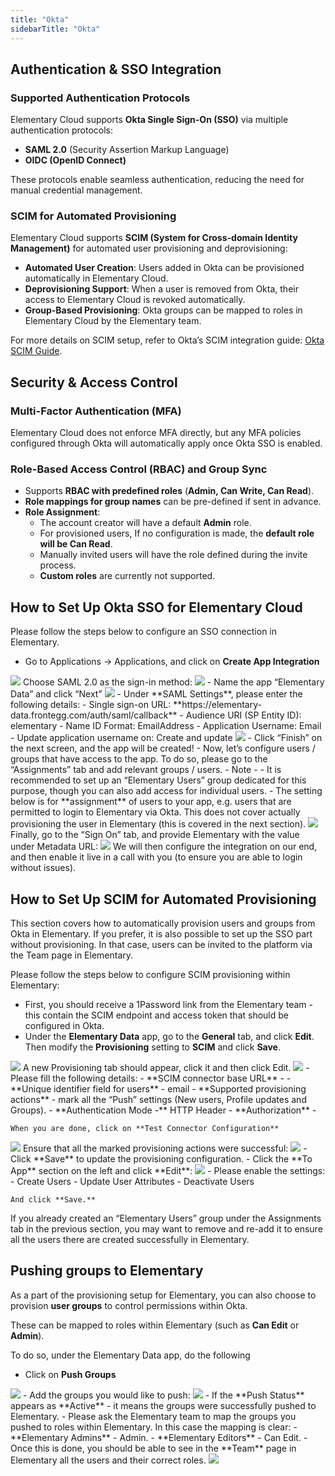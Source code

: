 ```yaml
---
title: "Okta"
sidebarTitle: "Okta"
---
```


## Authentication & SSO Integration

### Supported Authentication Protocols

Elementary Cloud supports **Okta Single Sign-On (SSO)** via multiple authentication protocols:

- **SAML 2.0** (Security Assertion Markup Language)
- **OIDC (OpenID Connect)**

These protocols enable seamless authentication, reducing the need for manual credential management.

### SCIM for Automated Provisioning

Elementary Cloud supports **SCIM (System for Cross-domain Identity Management)** for automated user provisioning and deprovisioning:

- **Automated User Creation**: Users added in Okta can be provisioned automatically in Elementary Cloud.
- **Deprovisioning Support**: When a user is removed from Okta, their access to Elementary Cloud is revoked automatically.
- **Group-Based Provisioning**: Okta groups can be mapped to roles in Elementary Cloud by the Elementary team.

For more details on SCIM setup, refer to Okta’s SCIM integration guide: [Okta SCIM Guide](https://help.okta.com/en-us/content/topics/apps/apps_app_integration_wizard_scim.htm).

## Security & Access Control

### Multi-Factor Authentication (MFA)

Elementary Cloud does not enforce MFA directly, but any MFA policies configured through Okta will automatically apply once Okta SSO is enabled.

### Role-Based Access Control (RBAC) and Group Sync

- Supports **RBAC with predefined roles** (**Admin, Can Write, Can Read**).
- **Role mappings for group names** can be pre-defined if sent in advance.
- **Role Assignment**:
  - The account creator will have a default **Admin** role.
  - For provisioned users, If no configuration is made, the **default role will be Can Read**.
  - Manually invited users will have the role defined during the invite process.
  - **Custom roles** are currently not supported.



## How to Set Up Okta SSO for Elementary Cloud
Please follow the steps below to configure an SSO connection in Elementary.

- Go to Applications → Applications, and click on **Create App Integration**
<img src="https://res.cloudinary.com/do5hrgokq/image/upload/v1749030737/okta1_ol0ewc.png" />
Choose SAML 2.0 as the sign-in method:
<img src="https://res.cloudinary.com/do5hrgokq/image/upload/v1749030737/okta2_pgsp4o.png" />
- Name the app “Elementary Data” and click “Next”
<img src="https://res.cloudinary.com/do5hrgokq/image/upload/v1749030736/okta3_p8rzbr.png" />
- Under **SAML Settings**, please enter the following details:
    - Single sign-on URL: **https://elementary-data.frontegg.com/auth/saml/callback**
    - Audience URI (SP Entity ID): elementary
    - Name ID Format: EmailAddress
    - Application Username: Email
    - Update application username on: Create and update
<img src="https://res.cloudinary.com/do5hrgokq/image/upload/v1749030738/okta4_pfqkxu.png" />
- Click “Finish” on the next screen, and the app will be created!
- Now, let’s configure users / groups that have access to the app. To do so, please go to the “Assignments” tab and add relevant groups / users.
    - Note -
        - It is recommended to set up an “Elementary Users” group dedicated for this purpose, though you can also add access for individual users.
        - The setting below is for **assignment** of users to your app, e.g. users that are permitted to login to Elementary via Okta. This does not cover actually provisioning the user in Elementary (this is covered in the next section).
<img src="https://res.cloudinary.com/do5hrgokq/image/upload/v1749030738/okta5_bhu0nz.png" />
Finally, go to the “Sign On” tab, and provide Elementary with the value under Metadata URL:
<img src="https://res.cloudinary.com/do5hrgokq/image/upload/v1749030738/okta6_bmva9i.png" />
We will then configure the integration on our end, and then enable it live in a call with you (to ensure you are able to login without issues).

## How to Set Up SCIM for Automated Provisioning
<Note> This section covers how to automatically provision users and groups from Okta in Elementary. If you prefer, it is also possible to set up the SSO part without provisioning. In that case, users can be invited to the platform via the Team page in Elementary.</Note>

Please follow the steps below to configure SCIM provisioning within Elementary:

- First, you should receive a 1Password link from the Elementary team - this contain the SCIM endpoint and access token that should be configured in Okta.
- Under the **Elementary Data** app, go to the **General** tab, and click **Edit**. Then modify the **Provisioning** setting to **SCIM** and click **Save**.
<img src="https://res.cloudinary.com/do5hrgokq/image/upload/v1749030738/okta7_qukvm9.png" />
A new Provisioning tab should appear, click it and then click Edit.
<img src="https://res.cloudinary.com/do5hrgokq/image/upload/v1749030738/okta8_hg0vhe.png" />
- Please fill the following details:
    - **SCIM connector base URL** - <value from 1password link above>
    - **Unique identifier field for users** - email
    - **Supported provisioning actions**  - mark all the “Push” settings (New users, Profile updates and Groups).
    - **Authentication Mode -** HTTP Header
        - **Authorization** - <access token from 1password link above>
    
    When you are done, click on **Test Connector Configuration**
<img src="https://res.cloudinary.com/do5hrgokq/image/upload/v1749030737/okta9_nooz3a.png" />
Ensure that all the marked provisioning actions were successful:
<img src="https://res.cloudinary.com/do5hrgokq/image/upload/v1749030738/okta10_ouhvea.png" />
- Click **Save** to update the provisioning configuration.
- Click the **To App** section on the left and click **Edit**:
<img src="https://res.cloudinary.com/do5hrgokq/image/upload/v1749030737/okta11_xgcyvi.png" />
- Please enable the settings:
    - Create Users
    - Update User Attributes
    - Deactivate Users
    
    And click **Save.**

<Info>If you already created an “Elementary Users” group under the Assignments tab in the previous section, you may want to remove and re-add it to ensure all the users there are created successfully in Elementary. </Info>

## **Pushing groups to Elementary**

As a part of the provisioning setup for Elementary, you can also choose to provision **user groups** to control permissions within Okta. 

These can be mapped to roles within Elementary (such as **Can Edit** or **Admin**).

To do so, under the Elementary Data app, do the following

- Click on **Push Groups**
<img src="https://res.cloudinary.com/do5hrgokq/image/upload/v1749030737/okta12_hcghby.png" />
- Add the groups you would like to push:
<img src="hhttps://res.cloudinary.com/do5hrgokq/image/upload/v1749030737/okta13_oepqwr.png" />
- If the **Push Status** appears as **Active** - it means the groups were successfully pushed to Elementary.
- Please ask the Elementary team to map the groups you pushed to roles within Elementary. In this case the mapping is clear:
    - **Elementary Admins** - Admin.
    - **Elementary Editors** - Can Edit.
- Once this is done, you should be able to see in the **Team** page in Elementary all the users and their correct roles.
<img src="https://res.cloudinary.com/do5hrgokq/image/upload/v1749030736/okta14_rwqu2t.png" />
